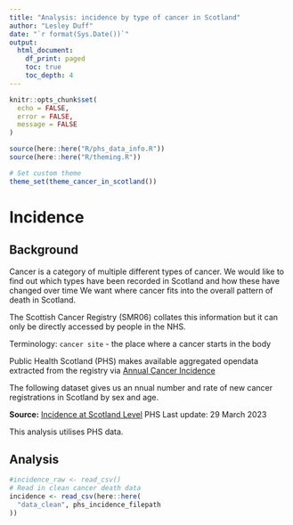 ```yaml
---
title: "Analysis: incidence by type of cancer in Scotland"
author: "Lesley Duff"
date: "`r format(Sys.Date())`"
output:
  html_document:
    df_print: paged
    toc: true
    toc_depth: 4
---
```

```r
knitr::opts_chunk$set(
  echo = FALSE,
  error = FALSE,
  message = FALSE
)
```

```r
source(here::here("R/phs_data_info.R"))
source(here::here("R/theming.R"))
```

```r
# Set custom theme
theme_set(theme_cancer_in_scotland())
```



# Incidence
## Background

Cancer is a category of multiple different types of cancer. We would like to 
find out which types have been recorded in Scotland and how these have changed 
over time
We want where cancer fits into the overall pattern of death in Scotland.

The Scottish Cancer Registry (SMR06) collates this information but it can only 
be directly accessed by people in the NHS.

Terminology: `cancer site` - the place where a cancer starts in the body

Public Health Scotland (PHS) makes available aggregated opendata extracted from 
the registry via 
[Annual Cancer Incidence](https://www.opendata.nhs.scot/dataset/annual-cancer-incidence)

The following dataset gives us an nnual number and rate of new cancer 
registrations in Scotland by sex and age.

**Source:**  [Incidence at Scotland Level](https://www.opendata.nhs.scot/dataset/c2c59eb1-3aff-48d2-9e9c-60ca8605431d/resource/72c852b8-ee28-4fd8-84a9-5f415f4bc325/download/opendata_inc9721_scotland.csv)
PHS Last update: 29 March 2023
 
This analysis utilises PHS data.

## Analysis

```r
#incidence_raw <- read_csv()
# Read in clean cancer death data
incidence <- read_csv(here::here(
  "data_clean", phs_incidence_filepath
))
```

